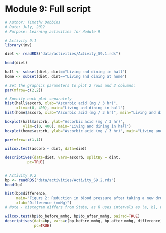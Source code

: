 # Module 9: Full script {.unnumbered}

```r
# Author: Timothy Dobbins
# Date: July, 2022
# Purpose: Learning activities for Module 9

# Activity 9.1
library(jmv)

diet <- readRDS("data/activities/Activity_S9.1.rds")

head(diet)

hall <- subset(diet, dint=="Living and dining in hall")
home <- subset(diet, dint=="Living and dining at home")

# Set the graphics parameters to plot 2 rows and 2 columns:
par(mfrow=c(2,2))

# Specify each plot separately
hist(hall$ascorb, xlab="Ascorbic acid (mg / 3 hr)",
     xlim=c(0, 400), main="Living and dining in hall")
hist(home$ascorb, xlab="Ascorbic acid (mg / 3 hr)", main="Living and dining at home")

boxplot(hall$ascorb, ylab="Ascorbic acid (mg / 3 hr)", 
        ylim=c(0, 400), main="Living and dining in hall")
boxplot(home$ascorb, ylab="Ascorbic acid (mg / 3 hr)", main="Living and dining at home")

par(mfrow=c(1,1))

wilcox.test(ascorb ~ dint, data=diet)

descriptives(data=diet, vars=ascorb, splitBy = dint,
          pc=TRUE)   


# Activity 9.2
bp <- readRDS("data/activities/Activity_S9.2.rds")
head(bp)

hist(bp$difference,
     main="Figure 2: Reduction in blood pressure after taking a new drug",
     xlab="Difference (mmHg)")
# Note - histogram differs from Stata, as R uses intervals as (a, b], where as Stata uses [a, b).

wilcox.test(bp$bp_before_mmhg, bp$bp_after_mmhg, paired=TRUE)
descriptives(data=bp, vars=c(bp_before_mmhg, bp_after_mmhg, difference),
             pc=TRUE)

```

